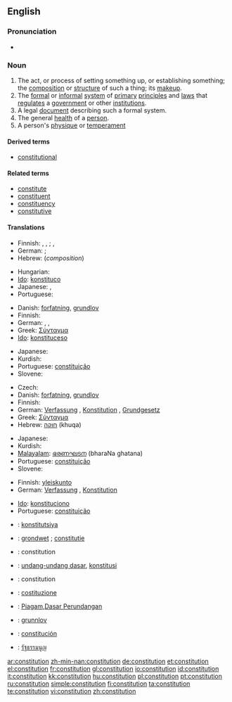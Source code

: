 {{wikipedia}}
==English==
{{see|Constitution}}

===Pronunciation===
* {{audio|en-us-constitution.ogg|Audio (US)}}

===Noun===
{{en-noun}}

# The act, or process of setting something up, or establishing something; the [[composition]] or [[structure]] of such a thing; its [[makeup]].
# The [[formal]] or [[informal]] [[system]] of [[primary]] [[principle]]s and [[law]]s that [[regulate]]s a [[government]] or other [[institution]]s.
# A legal [[document]] describing such a formal system.
# The general [[health]] of a [[person]].
# A person's [[physique]] or [[temperament]]

====Derived terms====
* [[constitutional]]

====Related terms====
* [[constitute]]
* [[constituent]]
* [[constituency]]
* [[constitutive]]

====Translations====
{{trans-top|act or process of setting something up, or establishing something; composition, structure, makeup}}
* Finnish: {{t+|fi|kokoaminen}}, {{t-|fi|perustaminen}}, {{t-|fi|perustus}}; {{t+|fi|koostumus}}, {{t+|fi|rakenne}}
* German: {{t+|de|Verfassen|n|n}}; {{t+|de|Verfassung|f}}
* Hebrew: {{t+|he|הרכב|m|tr=herkev|sc=Hebr}} (''composition'')
{{trans-mid}}
* Hungarian: {{t+|hu|alkotmány}}
* [[Ido]]: [[konstituco]]
* Japanese: {{t+|ja|編成|tr=hensei|sc=Jpan}}, {{t+|ja|構成|tr=kōsei|sc=Jpan}}
* Portuguese: {{t+|pt|constituição|f}}
{{trans-bottom}}

{{trans-top|formal or informal system of primary principles and laws regulating a government or other institutions}}
* Danish: [[forfatning]], [[grundlov]]
* Finnish: {{t+|fi|perustuslaki}}
* German: {{t+|de|Verfassung|f}}, {{t+|de|Konstitution|f}}, {{t+|de|Grundgesetz|f}}
* Greek: [[Σύνταγμα]]
* [[Ido]]: [[konstituceso]]
{{trans-mid}}
* Japanese: {{t+|ja|憲法|tr=kenpō|sc=Jpan}}
* Kurdish: {{KUchar|[[ده‌ستور]]}}
* Portuguese: [[constituição]] {{f}}
* Slovene: {{t+|sl|ustava|f}}
{{trans-bottom}}

{{trans-top|legal document describing such a formal system}}
* Czech: {{t-|cs|ústava|f}}
* Danish: [[forfatning]], [[grundlov]]
* Finnish: {{t+|fi|perustuslaki}}
* German: [[Verfassung]] {{f}}, [[Konstitution]] {{f}}, [[Grundgesetz]] {{f}}
* Greek: [[Σύνταγμα]]
* Hebrew: [[חוקה]] (khuqa) {{f}}
{{trans-mid}}
* Japanese: {{t+|ja|憲法|tr=kenpō|sc=Jpan}}
* Kurdish: {{KUchar|[[ده‌ستور]]}}
* [[Malayalam]]: [[ഭരണഘടന]] (bharaNa ghatana)
* Portuguese: [[constituição]] {{f}}
* Slovene: {{t+|sl|ustava|f}}
{{trans-bottom}}

{{trans-top|general health of a person}}
* Finnish: [[yleiskunto]]
* German: [[Verfassung]] {{f}}, [[Konstitution]] {{f}}
{{trans-mid}}
* [[Ido]]: [[konstituciono]]
* Portuguese: [[constituição]] {{f}}
{{trans-bottom}}

{{checktrans-top}}
* {{ttbc|Crimean Tatar}}: [[konstitutsiya]]
* {{ttbc|Dutch}}: [[grondwet]] {{m}}; [[constitutie]] {{f}}
* {{ttbc|French}}: constitution {{f}}
* {{ttbc|Indonesian}}: [[undang-undang dasar]], [[konstitusi]]
* {{ttbc|Interlingua}}: constitution
* {{ttbc|Italian}}: [[costituzione]]
{{trans-mid}}
* {{ttbc|Malay}}: [[Piagam]],[[Dasar Perundangan]]
* {{ttbc|Norwegian}}: [[grunnlov]] {{m}}
* {{ttbc|Spanish}}: [[constitución]] {{f}}
* {{ttbc|Thai}}: [[รัฐธรรมนูญ]]
{{trans-bottom}}

[[ar:constitution]]
[[zh-min-nan:constitution]]
[[de:constitution]]
[[et:constitution]]
[[el:constitution]]
[[fr:constitution]]
[[gl:constitution]]
[[io:constitution]]
[[id:constitution]]
[[it:constitution]]
[[kk:constitution]]
[[hu:constitution]]
[[pl:constitution]]
[[pt:constitution]]
[[ru:constitution]]
[[simple:constitution]]
[[fi:constitution]]
[[ta:constitution]]
[[te:constitution]]
[[vi:constitution]]
[[zh:constitution]]